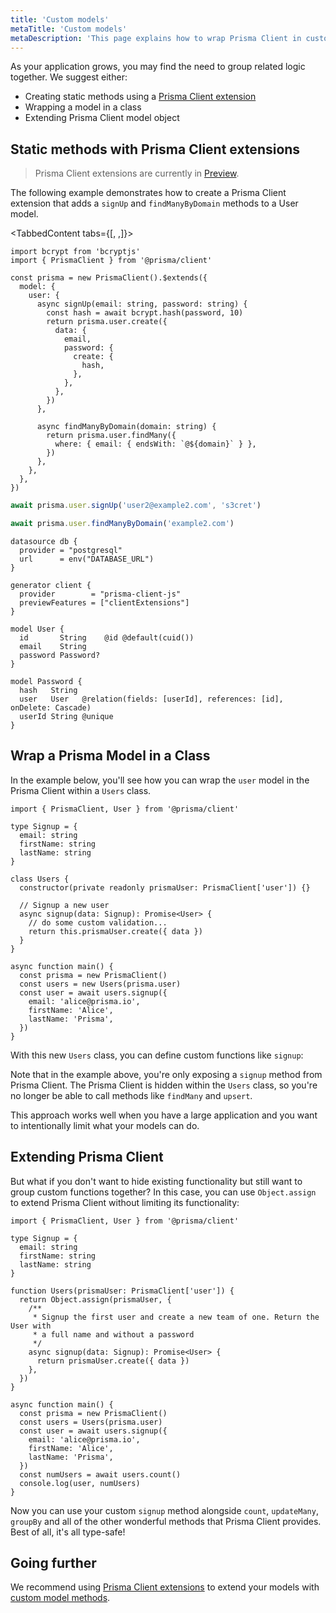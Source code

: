 ```yaml
---
title: 'Custom models'
metaTitle: 'Custom models'
metaDescription: 'This page explains how to wrap Prisma Client in custom models'
---
```


<TopBlock>

As your application grows, you may find the need to group related logic together. We suggest either:

- Creating static methods using a [Prisma Client extension](/concepts/components/prisma-client/client-extensions)
- Wrapping a model in a class
- Extending Prisma Client model object

</TopBlock>

## Static methods with Prisma Client extensions

> Prisma Client extensions are currently in [Preview](/about/prisma/releases#preview).

The following example demonstrates how to create a Prisma Client extension that adds a `signUp` and `findManyByDomain` methods to a User model.

<TabbedContent tabs={[<FileWithIcon text="Prisma Client extension" icon="code"/>, <FileWithIcon text="Example query" icon="code"/>,<FileWithIcon text="Prisma schema" icon="file"/>]}>

<tab>

```tsx
import bcrypt from 'bcryptjs'
import { PrismaClient } from '@prisma/client'

const prisma = new PrismaClient().$extends({
  model: {
    user: {
      async signUp(email: string, password: string) {
        const hash = await bcrypt.hash(password, 10)
        return prisma.user.create({
          data: {
            email,
            password: {
              create: {
                hash,
              },
            },
          },
        })
      },

      async findManyByDomain(domain: string) {
        return prisma.user.findMany({
          where: { email: { endsWith: `@${domain}` } },
        })
      },
    },
  },
})
```

</tab>

<tab>

```ts
await prisma.user.signUp('user2@example2.com', 's3cret')

await prisma.user.findManyByDomain('example2.com')
```

</tab>

<tab>

```prisma file="prisma/schema.prisma" copy
datasource db {
  provider = "postgresql"
  url      = env("DATABASE_URL")
}

generator client {
  provider        = "prisma-client-js"
  previewFeatures = ["clientExtensions"]
}

model User {
  id       String    @id @default(cuid())
  email    String
  password Password?
}

model Password {
  hash   String
  user   User   @relation(fields: [userId], references: [id], onDelete: Cascade)
  userId String @unique
}
```

</tab>

</TabbedContent>

## Wrap a Prisma Model in a Class

In the example below, you'll see how you can wrap the `user` model in the Prisma Client within a `Users` class.

```tsx
import { PrismaClient, User } from '@prisma/client'

type Signup = {
  email: string
  firstName: string
  lastName: string
}

class Users {
  constructor(private readonly prismaUser: PrismaClient['user']) {}

  // Signup a new user
  async signup(data: Signup): Promise<User> {
    // do some custom validation...
    return this.prismaUser.create({ data })
  }
}

async function main() {
  const prisma = new PrismaClient()
  const users = new Users(prisma.user)
  const user = await users.signup({
    email: 'alice@prisma.io',
    firstName: 'Alice',
    lastName: 'Prisma',
  })
}
```

With this new `Users` class, you can define custom functions like `signup`:

Note that in the example above, you're only exposing a `signup` method from Prisma Client. The Prisma Client is hidden within the `Users` class, so you're no longer be able to call methods like `findMany` and `upsert`.

This approach works well when you have a large application and you want to intentionally limit what your models can do.

## Extending Prisma Client

But what if you don't want to hide existing functionality but still want to group custom functions together? In this case, you can use `Object.assign` to extend Prisma Client without limiting its functionality:

```tsx
import { PrismaClient, User } from '@prisma/client'

type Signup = {
  email: string
  firstName: string
  lastName: string
}

function Users(prismaUser: PrismaClient['user']) {
  return Object.assign(prismaUser, {
    /**
     * Signup the first user and create a new team of one. Return the User with
     * a full name and without a password
     */
    async signup(data: Signup): Promise<User> {
      return prismaUser.create({ data })
    },
  })
}

async function main() {
  const prisma = new PrismaClient()
  const users = Users(prisma.user)
  const user = await users.signup({
    email: 'alice@prisma.io',
    firstName: 'Alice',
    lastName: 'Prisma',
  })
  const numUsers = await users.count()
  console.log(user, numUsers)
}
```

Now you can use your custom `signup` method alongside `count`, `updateMany`, `groupBy` and all of the other wonderful methods that Prisma Client provides. Best of all, it's all type-safe!

## Going further

We recommend using [Prisma Client extensions](/concepts/components/prisma-client/client-extensions) to extend your models with [custom model methods](https://github.com/prisma/prisma-client-extensions/tree/main/instance-methods).
